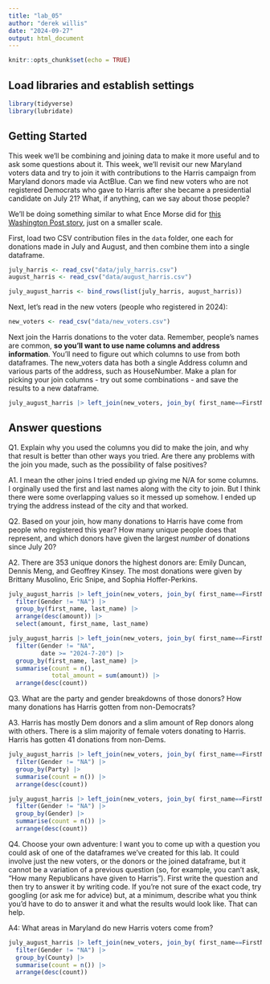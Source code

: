 ```yaml
---
title: "lab_05"
author: "derek willis"
date: "2024-09-27"
output: html_document
---
```


```r
knitr::opts_chunk$set(echo = TRUE)
```

## Load libraries and establish settings

```r
library(tidyverse)
library(lubridate)
```

## Getting Started

This week we'll be combining and joining data to make it more useful and to ask some questions about it. This week, we'll revisit our new Maryland voters data and try to join it with contributions to the Harris campaign from Maryland donors made via ActBlue. Can we find new voters who are not registered Democrats who gave to Harris after she became a presidential candidate on July 21? What, if anything, can we say about those people?

We'll be doing something similar to what Ence Morse did for [this Washington Post story](https://www.washingtonpost.com/politics/2024/09/24/kamala-harris-younger-donors/?pwapi_token=eyJ0eXAiOiJKV1QiLCJhbGciOiJIUzI1NiJ9.eyJyZWFzb24iOiJnaWZ0IiwibmJmIjoxNzI3MzIzMjAwLCJpc3MiOiJzdWJzY3JpcHRpb25zIiwiZXhwIjoxNzI4NzA1NTk5LCJpYXQiOjE3MjczMjMyMDAsImp0aSI6ImIwYWMxNTk4LWMwMDgtNDE5Ny04MjAyLWVmMWNjZWFmYWZiMiIsInVybCI6Imh0dHBzOi8vd3d3Lndhc2hpbmd0b25wb3N0LmNvbS9wb2xpdGljcy8yMDI0LzA5LzI0L2thbWFsYS1oYXJyaXMteW91bmdlci1kb25vcnMvIn0.3-s0tBkMV7Y9DD21CBsKMlaliGlOKT2egCO-UFT735Y), just on a smaller scale.

First, load two CSV contribution files in the `data` folder, one each for donations made in July and August, and then combine them into a single dataframe.

```r
july_harris <- read_csv("data/july_harris.csv")
august_harris <- read_csv("data/august_harris.csv")

july_august_harris <- bind_rows(list(july_harris, august_harris))
```

Next, let's read in the new voters (people who registered in 2024):

```r
new_voters <- read_csv("data/new_voters.csv")
```

Next join the Harris donations to the voter data. Remember, people's names are common, __so you'll want to use name columns and address information__. You'll need to figure out which columns to use from both dataframes. The new_voters data has both a single Address column and various parts of the address, such as HouseNumber. Make a plan for picking your join columns - try out some combinations - and save the results to a new dataframe.

```r
july_august_harris |> left_join(new_voters, join_by( first_name==FirstName, last_name==LastName, address_one==Address))
```

## Answer questions

Q1. Explain why you used the columns you did to make the join, and why that result is better than other ways you tried. Are there any problems with the join you made, such as the possibility of false positives?

A1. I mean the other joins I tried ended up giving me N/A for some columns. I orginally used the first and last names along with the city to join. But I think there were some overlapping values so it messed up somehow. I ended up trying the address instead of the city and that worked.

Q2. Based on your join, how many donations to Harris have come from people who registered this year? How many unique people does that represent, and which donors have given the largest _number_ of donations since July 20? 

A2. There are 353 unique donors the highest donors are: Emily Duncan, Dennis Meng, and Geoffrey Kinsey. The most donations were given by Brittany Musolino, Eric Snipe, and Sophia Hoffer-Perkins.

```r
july_august_harris |> left_join(new_voters, join_by( first_name==FirstName, last_name==LastName, address_one==Address)) |>
  filter(Gender != "NA") |>
  group_by(first_name, last_name) |>
  arrange(desc(amount)) |>
  select(amount, first_name, last_name)

july_august_harris |> left_join(new_voters, join_by( first_name==FirstName, last_name==LastName, address_one==Address)) |>
  filter(Gender != "NA",
         date >= "2024-7-20") |>
  group_by(first_name, last_name) |>
  summarise(count = n(),
            total_amount = sum(amount)) |>
  arrange(desc(count))
```

Q3. What are the party and gender breakdowns of those donors? How many donations has Harris gotten from non-Democrats?

A3. Harris has mostly Dem donors and a slim amount of Rep donors along with others. There is a slim majority of female voters donating to Harris. Harris has gotten 41 donations from non-Dems.

```r
july_august_harris |> left_join(new_voters, join_by( first_name==FirstName, last_name==LastName, address_one==Address)) |>
  filter(Gender != "NA") |>
  group_by(Party) |>
  summarise(count = n()) |>
  arrange(desc(count))

july_august_harris |> left_join(new_voters, join_by( first_name==FirstName, last_name==LastName, address_one==Address)) |>
  filter(Gender != "NA") |>
  group_by(Gender) |>
  summarise(count = n()) |>
  arrange(desc(count))
```

Q4. Choose your own adventure: I want you to come up with a question you could ask of one of the dataframes we've created for this lab. It could involve just the new voters, or the donors or the joined dataframe, but it cannot be a variation of a previous question (so, for example, you can't ask, "How many Republicans have given to Harris"). First write the question and then try to answer it by writing code. If you're not sure of the exact code, try googling (or ask me for advice) but, at a minimum, describe what you think you'd have to do to answer it and what the results would look like. That can help.

A4: What areas in Maryland do new Harris voters come from?

```r
july_august_harris |> left_join(new_voters, join_by( first_name==FirstName, last_name==LastName, address_one==Address)) |>
  filter(Gender != "NA") |>
  group_by(County) |>
  summarise(count = n()) |>
  arrange(desc(count))
```
